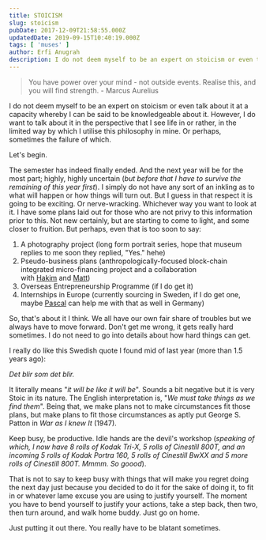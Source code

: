 ```yaml
---
title: STOICISM
slug: stoicism
pubDate: 2017-12-09T21:58:55.000Z
updatedDate: 2019-09-15T10:40:19.000Z
tags: [ 'muses' ]
author: Erfi Anugrah
description: I do not deem myself to be an expert on stoicism or even talk about it at a capacity whereby I can be said to be knowledgeable about it. However, I do want to talk about it in the perspective that I see life in or rather, in the limited way by which I utilise this philosophy in mine. Or perhaps, sometimes the failure of which.
---
```


> You have power over your mind - not outside events. Realise this, and you will find strength. - Marcus Aurelius

I do not deem myself to be an expert on stoicism or even talk about it at a capacity whereby I can be said to be knowledgeable about it. However, I do want to talk about it in the perspective that I see life in or rather, in the limited way by which I utilise this philosophy in mine. Or perhaps, sometimes the failure of which.

Let's begin.

The semester has indeed finally ended. And the next year will be for the most part; highly, highly uncertain (*but before that I have to survive the remaining of this year first*). I simply do not have any sort of an inkling as to what will happen or how things will turn out. But I guess in that respect it is going to be exciting. Or nerve-wracking. Whichever way you want to look at it. I have some plans laid out for those who are not privy to this information prior to this. Not new certainly, but are starting to come to light, and some closer to fruition. But perhaps, even that is too soon to say:

1. A photography project (long form portrait series, hope that museum replies to me soon they replied, "Yes." hehe)
2. Pseudo-business plans (anthropologically-focused block-chain integrated micro-financing project and a collaboration with [Hakim](https://unusualfelines.com/) and [Matt](https://www.instagram.com/matthewc.may/))
3. Overseas Entrepreneurship Programme (if I do get it)
4. Internships in Europe (currently sourcing in Sweden, if I do get one, maybe [Pascal](http://www.pascalmaurice.de/) can help me with that as well in Germany)

So, that's about it I think. We all have our own fair share of troubles but we always have to move forward. Don't get me wrong, it gets really hard sometimes. I do not need to go into details about how hard things can get.

I really do like this Swedish quote I found mid of last year (more than 1.5 years ago):

*Det blir som det blir.*

It literally means "*it will be like it will be*". Sounds a bit negative but it is very Stoic in its nature. The English interpretation is, "*We must take things as we find them*". Being that, we make plans not to make circumstances fit those plans, but make plans to fit those circumstances as aptly put George S. Patton in *War as I knew It* (1947).

Keep busy, be productive. Idle hands are the devil's workshop (*speaking of which, I now have 8 rolls of Kodak Tri-X, 5 rolls of Cinestill 800T, and an incoming 5 rolls of Kodak Portra 160, 5 rolls of Cinestill BwXX and 5 more rolls of Cinestill 800T. Mmmm. So goood*).

That is not to say to keep busy with things that will make you regret doing the next day just because you decided to do it for the sake of doing it, to fit in or whatever lame excuse you are using to justify yourself. The moment you have to bend yourself to justify your actions, take a step back, then two, then turn around, and walk home buddy. Just go on home.

Just putting it out there. You really have to be blatant sometimes.
